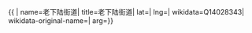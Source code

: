 {{ {{{1|PRC admin/showdata}}}|
name=老下陆街道|
title=老下陆街道|
lat=|
lng=|
wikidata=Q14028343|
wikidata-original-name=|
arg={{{arg|}}}}}